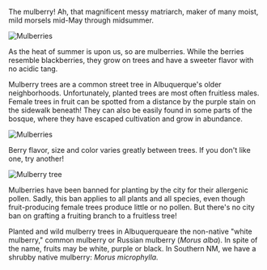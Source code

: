 The mulberry! Ah, that magnificent messy matriarch, maker of many moist, mild morsels mid-May through midsummer.

![Mulberries](/assets/morus/img/berries-close.jpg)

As the heat of summer is upon us, so are mulberries. While the berries resemble blackberries, they grow on trees and have a sweeter flavor with no acidic tang.

Mulberry trees are a common street tree in Albuquerque's older neighborhoods. Unfortunately, planted trees are most often fruitless males. Female trees in fruit can be spotted from a distance by the purple stain on the sidewalk beneath! They can also be easily found in some parts of the bosque, where they have escaped cultivation and grow in abundance.

![Mulberries](/assets/morus/img/berries.jpg)

Berry flavor, size and color varies greatly between trees. If you don't like one, try another!

![Mulberry tree](/assets/morus/img/rock.jpg "Mulberries are tough, adaptable trees. This one is a natural bonsai, volunteering on a piece of petrified wood!")

Mulberries have been banned for planting by the city for their allergenic pollen. Sadly, this ban applies to all plants and all species, even though fruit-producing female trees produce little or no pollen. But there's no city ban on grafting a fruiting branch to a fruitless tree!

Planted and wild mulberry trees in Albuquerqueare the non-native "white mulberry," common mulberry or Russian mulberry (_Morus alba_). In spite of the name, fruits may be white, purple or black. In Southern NM, we have a shrubby native mulberry: _Morus microphylla._
